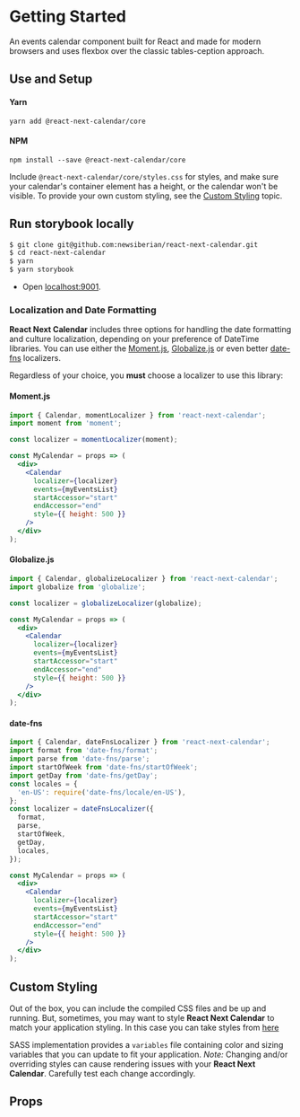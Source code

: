 
<Meta title="Getting Started" />

# Getting Started

An events calendar component built for React and made for modern browsers and
uses flexbox over the classic tables-ception approach.

## Use and Setup

#### Yarn

`yarn add @react-next-calendar/core`

#### NPM

`npm install --save @react-next-calendar/core`

Include `@react-next-calendar/core/styles.css` for styles, and make sure your
calendar's container element has a height, or the calendar won't be visible. To
provide your own custom styling, see the [Custom Styling](#custom-styling) topic.

## Run storybook locally

```bash dark
$ git clone git@github.com:newsiberian/react-next-calendar.git
$ cd react-next-calendar
$ yarn
$ yarn storybook
```

- Open [localhost:9001](http://localhost:9001/).

### Localization and Date Formatting

**React Next Calendar** includes three options for handling the date formatting and
culture localization, depending on your preference of DateTime libraries. You can
use either the [Moment.js](http://momentjs.com/), [Globalize.js](https://github.com/jquery/globalize)
or even better [date-fns](https://date-fns.org/) localizers.

Regardless of your choice, you **must** choose a localizer to use this library:

#### Moment.js

```jsx dark
import { Calendar, momentLocalizer } from 'react-next-calendar';
import moment from 'moment';

const localizer = momentLocalizer(moment);

const MyCalendar = props => (
  <div>
    <Calendar
      localizer={localizer}
      events={myEventsList}
      startAccessor="start"
      endAccessor="end"
      style={{ height: 500 }}
    />
  </div>
);
```

#### Globalize.js

```jsx dark
import { Calendar, globalizeLocalizer } from 'react-next-calendar';
import globalize from 'globalize';

const localizer = globalizeLocalizer(globalize);

const MyCalendar = props => (
  <div>
    <Calendar
      localizer={localizer}
      events={myEventsList}
      startAccessor="start"
      endAccessor="end"
      style={{ height: 500 }}
    />
  </div>
);
```

#### date-fns

```jsx dark
import { Calendar, dateFnsLocalizer } from 'react-next-calendar';
import format from 'date-fns/format';
import parse from 'date-fns/parse';
import startOfWeek from 'date-fns/startOfWeek';
import getDay from 'date-fns/getDay';
const locales = {
  'en-US': require('date-fns/locale/en-US'),
};
const localizer = dateFnsLocalizer({
  format,
  parse,
  startOfWeek,
  getDay,
  locales,
});

const MyCalendar = props => (
  <div>
    <Calendar
      localizer={localizer}
      events={myEventsList}
      startAccessor="start"
      endAccessor="end"
      style={{ height: 500 }}
    />
  </div>
);
```

## Custom Styling

Out of the box, you can include the compiled CSS files and be up and running.
But, sometimes, you may want to style **React Next Calendar** to match your application
styling. In this case you can take styles from [here](https://github.com/newsiberian/react-next-calendar/tree/main/packages/core/src/sass)

SASS implementation provides a `variables` file containing color and sizing
variables that you can update to fit your application. _Note:_ Changing and/or
overriding styles can cause rendering issues with your **React Next Calendar**.
Carefully test each change accordingly.

## Props

<ArgsTable of={Calendar} />
